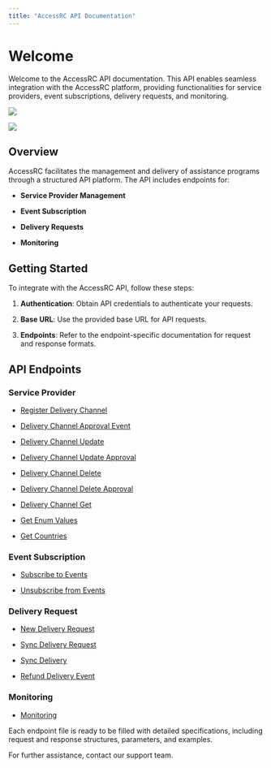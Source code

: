 ```yaml
---
title: "AccessRC API Documentation"
---
```


# Welcome

Welcome to the AccessRC API documentation. This API enables seamless integration with the AccessRC platform, providing functionalities for service providers, event subscriptions, delivery requests, and monitoring.

![](/images/hero-light.png)

![](/images/AccessRC+Seguimiento.jpg)

## Overview

AccessRC facilitates the management and delivery of assistance programs through a structured API platform. The API includes endpoints for:

* **Service Provider Management**

* **Event Subscription**

* **Delivery Requests**

* **Monitoring**

## Getting Started

To integrate with the AccessRC API, follow these steps:

1. **Authentication**: Obtain API credentials to authenticate your requests.

2. **Base URL**: Use the provided base URL for API requests.

3. **Endpoints**: Refer to the endpoint-specific documentation for request and response formats.

## API Endpoints

### Service Provider

* [Register Delivery Channel](./api/register-delivery-channel.mdx)

* [Delivery Channel Approval Event](./api/delivery-channel-approval-event.mdx)

* [Delivery Channel Update](./api/delivery-channel-update.mdx)

* [Delivery Channel Update Approval](./api/delivery-channel-update-approval.mdx)

* [Delivery Channel Delete](./api/delivery-channel-delete.mdx)

* [Delivery Channel Delete Approval](./api/delivery-channel-delete-approval.mdx)

* [Delivery Channel Get](./api/delivery-channel-get.mdx)

* [Get Enum Values](./api/get-enum-values.mdx)

* [Get Countries](./api/get-countries.mdx)

### Event Subscription

* [Subscribe to Events](./api/subscribe-events.mdx)

* [Unsubscribe from Events](./api/unsubscribe-events.mdx)

### Delivery Request

* [New Delivery Request](./api/new-delivery-request.mdx)

* [Sync Delivery Request](./api/sync-delivery-request.mdx)

* [Sync Delivery](./api/sync-delivery.mdx)

* [Refund Delivery Event](./api/refund-delivery-event.mdx)

### Monitoring

* [Monitoring](./api/monitoring.mdx)

Each endpoint file is ready to be filled with detailed specifications, including request and response structures, parameters, and examples.

For further assistance, contact our support team.